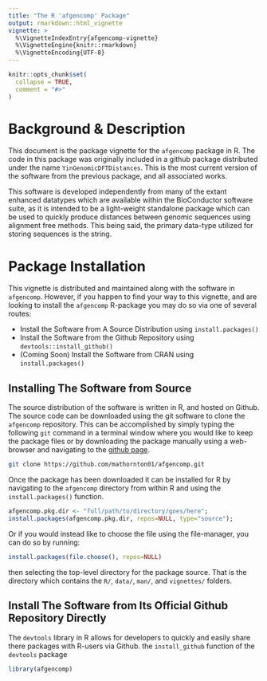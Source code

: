 ---
title: "The R 'afgencomp' Package"
output: rmarkdown::html_vignette
vignette: >
  %\VignetteIndexEntry{afgencomp-vignette}
  %\VignetteEngine{knitr::rmarkdown}
  %\VignetteEncoding{UTF-8}
---

```{r, include = FALSE}
knitr::opts_chunk$set(
  collapse = TRUE,
  comment = "#>"
)
```

# Background & Description 

This document is the package vignette for the `afgencomp` package in R.  The 
code in this package was originally included in a github package distributed 
under the name `YinGenomicDFTDistances`.  This is the most current version of 
the software from the previous package, and all associated works.  

This software is developed independently from many of the extant enhanced 
datatypes which are available within the BioConductor software suite, as it is 
intended to be a light-weight standalone package which can be used to quickly 
produce distances between genomic sequences using alignment free methods.  This 
being said, the primary data-type utilized for storing sequences is the string. 

# Package Installation

This vignette is distributed and maintained along with the software in `afgencomp`. 
However, if you happen to find your way to this vignette, and are looking to install 
the `afgencomp` R-package you may do so via one of several routes: 

* Install the Software from A Source Distribution using `install.packages()`
* Install the Software from the Github Repository using `devtools::install_github()`
* (Coming Soon) Install the Software from CRAN using `install.packages()`

## Installing The Software from Source 

The source distribution of the software is written in R, and hosted on Github. 
The source code can be downloaded using the git software to clone the `afgencomp`
repository.  This can be accomplished by simply typing the following `git` 
command in a terminal window where you would like to keep the package files 
or by downloading the package manually using a web-browser and navigating to the 
[github page](https://github.com/mathornton01/afgencomp). 

```{bash eval=FALSE}
git clone https://github.com/mathornton01/afgencomp.git 
```

Once the package has been downloaded it can be installed for R by navigating to 
the `afgencomp` directory from within R and using the `install.packages()`
function. 

```{r eval=FALSE}
afgencomp.pkg.dir <- "full/path/to/directory/goes/here";
install.packages(afgencomp.pkg.dir, repos=NULL, type="source");
```

Or if you would instead like to choose the file using the file-manager, you 
can do so by running: 

```{r eval=FALSE}
install.packages(file.choose(), repos=NULL)
```

then selecting the top-level directory for the package source.  That is the 
directory which contains the `R/`, `data/`, `man/`, and `vignettes/` folders. 

## Install The Software from Its Official Github Repository Directly

The `devtools` library in R allows for developers to quickly and easily share 
there packages with R-users via Github.  the `install_github` function of the 
`devtools` package
```{r setup}
library(afgencomp)
```
